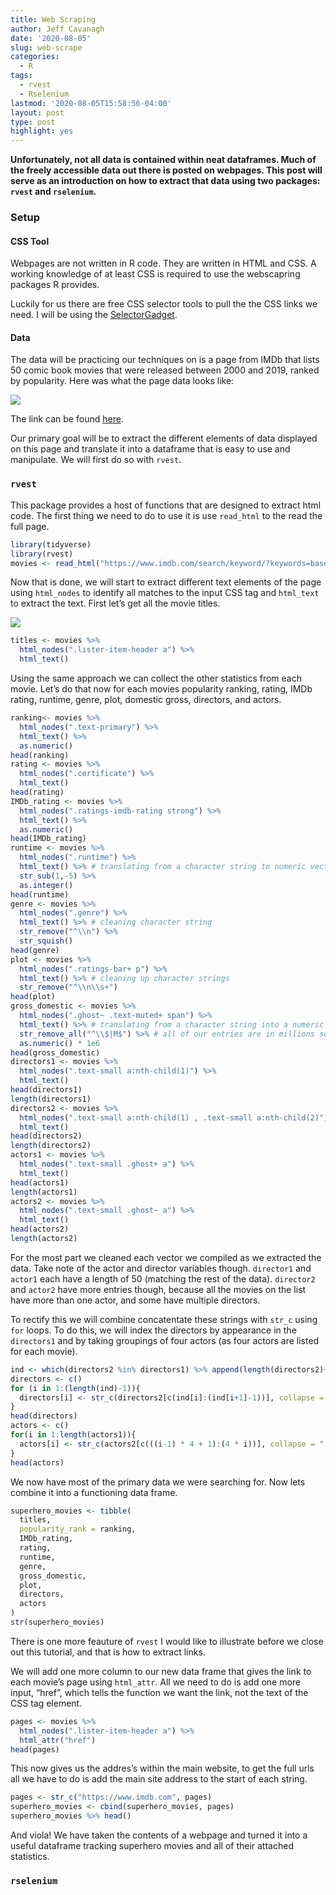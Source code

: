 ```yaml
---
title: Web Scraping
author: Jeff Cavanagh
date: '2020-08-05'
slug: web-scrape
categories:
  - R
tags:
  - rvest
  - Rselenium
lastmod: '2020-08-05T15:58:56-04:00'
layout: post
type: post
highlight: yes
---
```


**Unfortunately, not all data is contained within neat dataframes. Much of the freely accessible data out there is posted on webpages. This post will serve as an introduction on how to extract that data using two packages: `rvest` and `rselenium`.**

### Setup 

#### CSS Tool

Webpages are not written in R code. They are written in HTML and CSS. A working knowledge of at least CSS is required to use the webscapring packages R provides.

Luckily for us there are free CSS selector tools to pull the the CSS links we need. I will be using the [SelectorGadget](https://selectorgadget.com/){target="blank"}.

#### Data

The data will be practicing our techniques on is a page from IMDb that lists 50 comic book movies that were released between 2000 and 2019, ranked by popularity. Here was what the page data looks like:

![](/analytics/2020-08-05-web-scrape_files/Screen Shot 2020-08-08 at 2.43.03 PM.png)

The link can be found [here](https://www.imdb.com/search/keyword/?keywords=based-on-comic-book%2Csuperhero&pf_rd_m=A2FGELUUNOQJNL&pf_rd_p=a581b14c-5a82-4e29-9cf8-54f909ced9e1&pf_rd_r=HA259SA49EFNVTHNRH2V&pf_rd_s=center-5&pf_rd_t=15051&pf_rd_i=genre&ref_=kw_ref_yr&sort=moviemeter,asc&mode=detail&page=1&title_type=movie&release_date=2000%2C2019){target="blank"}.

Our primary goal will be to extract the different elements of data displayed on this page and translate it into a dataframe that is easy to use and manipulate. We will first do so with `rvest`.

### `rvest`

This package provides a host of functions that are designed to extract html code. The first thing we need to do to use it is use `read_html` to the read the full page.

```r
library(tidyverse)
library(rvest)
movies <- read_html("https://www.imdb.com/search/keyword/?keywords=based-on-comic-book%2Csuperhero&pf_rd_m=A2FGELUUNOQJNL&pf_rd_p=a581b14c-5a82-4e29-9cf8-54f909ced9e1&pf_rd_r=HA259SA49EFNVTHNRH2V&pf_rd_s=center-5&pf_rd_t=15051&pf_rd_i=genre&ref_=kw_ref_yr&sort=moviemeter,asc&mode=detail&page=1&title_type=movie&release_date=2000%2C2019")
```

Now that is done, we will start to extract different text elements of the page using `html_nodes` to identify all matches to the input CSS tag and `html_text` to extract the text. First let's get all the movie titles.

![](/analytics/2020-08-05-web-scrape_files/Screen Shot 2020-08-08 at 12.37.06 PM.png)

```r
titles <- movies %>%
  html_nodes(".lister-item-header a") %>%
  html_text()
```

Using the same approach we can collect the other statistics from each movie. Let's do that now for each movies popularity ranking, rating, IMDb rating, runtime, genre, plot, domestic gross, directors, and actors.

```r
ranking<- movies %>%
  html_nodes(".text-primary") %>%
  html_text() %>%
  as.numeric()
head(ranking)
rating <- movies %>%
  html_nodes(".certificate") %>%
  html_text()
head(rating)
IMDb_rating <- movies %>%
  html_nodes(".ratings-imdb-rating strong") %>%
  html_text() %>%
  as.numeric()
head(IMDb_rating)
runtime <- movies %>%
  html_nodes(".runtime") %>%
  html_text() %>% # translating from a character string to numeric vector
  str_sub(1,-5) %>%
  as.integer()
head(runtime)
genre <- movies %>%
  html_nodes(".genre") %>%
  html_text() %>% # cleaning character string
  str_remove("^\\n") %>%
  str_squish()
head(genre)
plot <- movies %>%
  html_nodes(".ratings-bar+ p") %>%
  html_text() %>% # cleaning up character strings
  str_remove("^\\n\\s+")
head(plot)
gross_domestic <- movies %>%
  html_nodes(".ghost~ .text-muted+ span") %>%
  html_text() %>% # translating from a character string into a numeric vector
  str_remove_all("^\\$|M$") %>% # all of our entries are in millions so easy to convert
  as.numeric() * 1e6
head(gross_domestic)
directors1 <- movies %>%
  html_nodes(".text-small a:nth-child(1)") %>%
  html_text()
head(directors1)
length(directors1)
directors2 <- movies %>%
  html_nodes(".text-small a:nth-child(1) , .text-small a:nth-child(2)") %>%
  html_text()
head(directors2)
length(directors2)
actors1 <- movies %>%
  html_nodes(".text-small .ghost+ a") %>%
  html_text()
head(actors1)
length(actors1)
actors2 <- movies %>%
  html_nodes(".text-small .ghost~ a") %>%
  html_text()
head(actors2)
length(actors2)
```

For the most part we cleaned each vector we compiled as we extracted the data. Take note of the actor and director variables though. `director1` and `actor1` each have a length of 50 (matching the rest of the data). `director2` and `actor2` have more entries though, because all the movies on the list have more than one actor, and some have multiple directors.

To rectify this we will combine concatentate these strings with `str_c` using `for` loops. To do this, we will index the directors by appearance in the `directors1` and by taking groupings of four actors (as four actors are listed for each movie).

```r
ind <- which(directors2 %in% directors1) %>% append(length(directors2)+1)
directors <- c()
for (i in 1:(length(ind)-1)){
  directors[i] <- str_c(directors2[c(ind[i]:(ind[i+1]-1))], collapse = ", ")
}
head(directors)
actors <- c()
for(i in 1:length(actors1)){
  actors[i] <- str_c(actors2[c(((i-1) * 4 + 1):(4 * i))], collapse = ", ")
}
head(actors)
```

We now have most of the primary data we were searching for. Now lets combine it into a functioning data frame.

```r
superhero_movies <- tibble(
  titles,
  popularity_rank = ranking,
  IMDb_rating,
  rating,
  runtime,
  genre,
  gross_domestic,
  plot,
  directors,
  actors
)
str(superhero_movies)
```

There is one more feauture of `rvest` I would like to illustrate before we close out this tutorial, and that is how to extract links.

We will add one more column to our new data frame that gives the link to each movie's page using `html_attr`. All we need to do is add one more input, "href", which tells the function we want the link, not the text of the CSS tag element.

```r
pages <- movies %>%
  html_nodes(".lister-item-header a") %>%
  html_attr("href")
head(pages)
```

This now gives us the addres's within the main website, to get the full urls all we have to do is add the main site address to the start of each string.

```r
pages <- str_c("https://www.imdb.com", pages)
superhero_movies <- cbind(superhero_movies, pages)
superhero_movies %>% head()
```
And viola! We have taken the contents of a webpage and turned it into a useful dataframe tracking superhero movies and all of their attached statistics.

### `rselenium`

